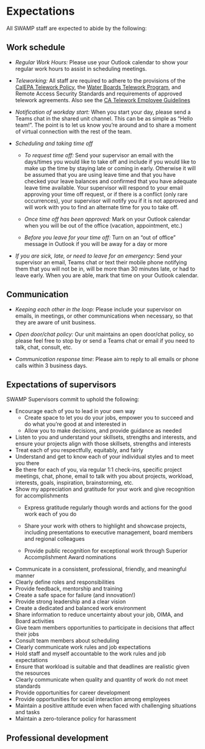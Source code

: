 # Expectations

All SWAMP staff are expected to abide by the following:

## Work schedule

-   *Regular Work Hours:* Please use your Outlook calendar to show your regular work hours to assist in scheduling meetings.

-   *Teleworking:* All staff are required to adhere to the provisions of the [CalEPA Telework Policy](https://intranet.calepa.ca.gov/admin-policy/telework/), the [Water Boards Telework Program](https://waternet.waterboards.ca.gov/das/human_resources/telework.shtml), and Remote Access Security Standards and requirements of approved telework agreements. Also see the [CA Telework Employee Guidelines](https://telework.dgs.ca.gov/working-remotely/employee-guidelines/)

-   *Notification of workday start:* When you start your day, please send a Teams chat in the shared unit channel. This can be as simple as "Hello team!". The point is to let us know you're around and to share a moment of virtual connection with the rest of the team.

-   *Scheduling and taking time off*

    -   *To request time off:* Send your supervisor an email with the days/times you would like to take off and include if you would like to make up the time by staying late or coming in early. Otherwise it will be assumed that you are using leave time and that you have checked your leave balances and confirmed that you have adequate leave time available. Your supervisor will respond to your email approving your time off request, or if there is a conflict (only rare occurrences), your supervisor will notify you if it is not approved and will work with you to find an alternate time for you to take off.

    -   *Once time off has been approved:* Mark on your Outlook calendar when you will be out of the office (vacation, appointment, etc.)

    -   *Before you leave for your time off:* Turn on an "out of office" message in Outlook if you will be away for a day or more

-   *If you are sick, late, or need to leave for an emergency*: Send your supervisor an email, Teams chat or text their mobile phone notifying them that you will not be in, will be more than 30 minutes late, or had to leave early. When you are able, mark that time on your Outlook calendar.

## Communication

-   *Keeping each other in the loop:* Please include your supervisor on emails, in meetings, or other communications when necessary, so that they are aware of unit business.

-   *Open door/chat policy:* Our unit maintains an open door/chat policy, so please feel free to stop by or send a Teams chat or email if you need to talk, chat, consult, etc.

-   *Communication response time*: Please aim to reply to all emails or phone calls within 3 business days.

## Expectations of supervisors

SWAMP Supervisors commit to uphold the following:

-   Encourage each of you to lead in your own way
    -   Create space to let you do your jobs, empower you to succeed and do what you're good at and interested in
    -   Allow you to make decisions, and provide guidance as needed
-   Listen to you and understand your skillsets, strengths and interests, and ensure your projects align with those skillsets, strengths and interests
-   Treat each of you respectfully, equitably, and fairly
-   Understand and get to know each of your individual styles and to meet you there
-   Be there for each of you, via regular 1:1 check-ins, specific project meetings, chat, phone, email to talk with you about projects, workload, interests, goals, inspiration, brainstorming, etc.
-   Show my appreciation and gratitude for your work and give recognition for accomplishments
    -   Express gratitude regularly though words and actions for the good work each of you do

    -   Share your work with others to highlight and showcase projects, including presentations to executive management, board members and regional colleagues

    -   Provide public recognition for exceptional work through Superior Accomplishment Award nominations
-   Communicate in a consistent, professional, friendly, and meaningful manner
-   Clearly define roles and responsibilities
-   Provide feedback, mentorship and training
-   Create a safe space for failure (and innovation!)
-   Provide strong leadership and a clear vision
-   Create a dedicated and balanced work environment
-   Share information to reduce uncertainty about your job, OIMA, and Board activities
-   Give team members opportunities to participate in decisions that affect their jobs
-   Consult team members about scheduling
-   Clearly communicate work rules and job expectations
-   Hold staff and myself accountable to the work rules and job expectations
-   Ensure that workload is suitable and that deadlines are realistic given the resources
-   Clearly communicate when quality and quantity of work do not meet standards
-   Provide opportunities for career development
-   Provide opportunities for social interaction among employees
-   Maintain a positive attitude even when faced with challenging situations and tasks
-   Maintain a zero-tolerance policy for harassment

## Professional development

